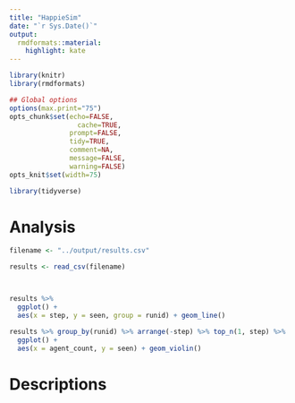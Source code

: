 ```yaml
---
title: "HappieSim"
date: "`r Sys.Date()`"
output:
  rmdformats::material:
    highlight: kate
---
```



```r
library(knitr)
library(rmdformats)

## Global options
options(max.print="75")
opts_chunk$set(echo=FALSE,
	             cache=TRUE,
               prompt=FALSE,
               tidy=TRUE,
               comment=NA,
               message=FALSE,
               warning=FALSE)
opts_knit$set(width=75)

library(tidyverse)
```

# Analysis

```r

filename <- "../output/results.csv"

results <- read_csv(filename)



results %>% 
  ggplot() +
  aes(x = step, y = seen, group = runid) + geom_line()

results %>% group_by(runid) %>% arrange(-step) %>% top_n(1, step) %>% 
  ggplot() +
  aes(x = agent_count, y = seen) + geom_violin()

```


# Descriptions